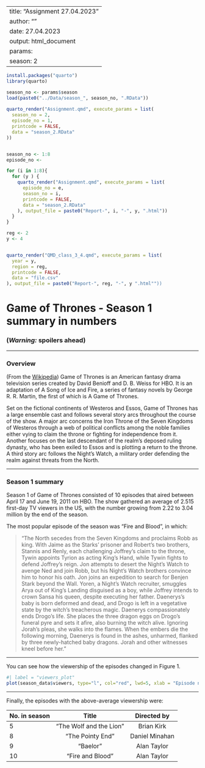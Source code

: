 

---
title: "Assignment 27.04.2023"
author: ""
date: 27.04.2023
output: html_document
params:
  season: 2
---


```r
install.packages("quarto")
library(quarto)

season_no <- params$season
load(paste0("../Data/season_", season_no, ".RData"))
 
quarto_render("Assignment.qmd", execute_params = list(
  season_no = 2,
  episode_no = 1, 
  printcode = FALSE,
  data = "season_2.RData"
))


season_no <- 1:8
episode_no <- 

for (i in 1:8){
  for (y ) {
    quarto_render("Assignment.qmd", execute_params = list(
      episode_no = e,
      season_no = i,
      printcode = FALSE,
      data = "season_2.RData"
    ), output_file = paste0("Report-", i, "-", y, ".html"))
  }
}

reg <- 2
y <- 4


quarto_render("QMD_class_3_4.qmd", execute_params = list(
  year = y,
  region = reg,
  printcode = FALSE,
  data = "file.csv"
), output_file = paste0("Report-", reg, "-", y ".html""))

```

# Game of Thrones - Season 1 summary in numbers

### __(*Warning:* spoilers ahead)__

***     

### Overview

(From the [Wikipedia](https://en.wikipedia.org/wiki/Game_of_Thrones#Premise)) Game of Thrones is an American fantasy drama television series created by David Benioff and D. B. Weiss for HBO. It is an adaptation of A Song of Ice and Fire, a series of fantasy novels by George R. R. Martin, the first of which is A Game of Thrones.

Set on the fictional continents of Westeros and Essos, Game of Thrones has a large ensemble cast and follows several story arcs throughout the course of the show. A major arc concerns the Iron Throne of the Seven Kingdoms of Westeros through a web of political conflicts among the noble families either vying to claim the throne or fighting for independence from it. Another focuses on the last descendant of the realm's deposed ruling dynasty, who has been exiled to Essos and is plotting a return to the throne. A third story arc follows the Night's Watch, a military order defending the realm against threats from the North.

***

### Season 1 summary

Season 1 of Game of Thrones consisted of 10 episodes that aired between April 17 and June 19, 2011 on HBO. The show gathered an average of 2.515 first-day TV viewers in the US, with the number growing from 2.22 to 3.04 million by the end of the season.

The most popular episode of the season was "Fire and Blood", in which:

> "The North secedes from the Seven Kingdoms and proclaims Robb as king. With Jaime as the Starks' prisoner and Robert's two brothers, Stannis and Renly, each challenging Joffrey's claim to the throne, Tywin appoints Tyrion as acting King's Hand, while Tywin fights to defend Joffrey's reign. Jon attempts to desert the Night's Watch to avenge Ned and join Robb, but his Night's Watch brothers convince him to honor his oath. Jon joins an expedition to search for Benjen Stark beyond the Wall. Yoren, a Night's Watch recruiter, smuggles Arya out of King's Landing disguised as a boy, while Joffrey intends to crown Sansa his queen, despite executing her father. Daenerys's baby is born deformed and dead, and Drogo is left in a vegetative state by the witch's treacherous magic. Daenerys compassionately ends Drogo's life. She places the three dragon eggs on Drogo's funeral pyre and sets it afire, also burning the witch alive. Ignoring Jorah's pleas, she walks into the flames. When the embers die the following morning, Daenerys is found in the ashes, unharmed, flanked by three newly-hatched baby dragons. Jorah and other witnesses kneel before her."

***

You can see how the viewership of the episodes changed in Figure 1.

```r
#| label = "viewers_plot"
plot(season_data$viewers, type="l", col="red", lwd=5, xlab = "Episode number", ylab = "1st day TV viewers in the US (millions)")
```

***

Finally, the episodes with the above-average viewership were:

| No. in season | Title  | Directed by  |
|:------        |:-----: |:------:      |
| 5             | "The Wolf and the Lion"  | Brian Kirk      |
| 8             | "The Pointy End" | Daniel Minahan      |
| 9             | "Baelor" | Alan Taylor      |
| 10            | "Fire and Blood" | Alan Taylor      |
